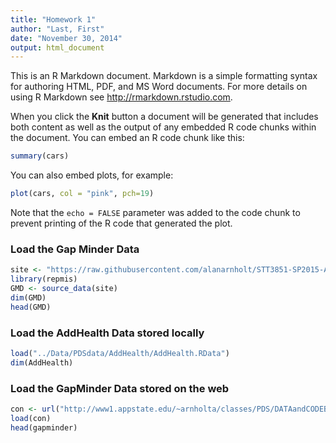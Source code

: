 ```yaml
---
title: "Homework 1"
author: "Last, First"
date: "November 30, 2014"
output: html_document
---
```


This is an R Markdown document. Markdown is a simple formatting syntax for authoring HTML, PDF, and MS Word documents. For more details on using R Markdown see <http://rmarkdown.rstudio.com>.

When you click the **Knit** button a document will be generated that includes both content as well as the output of any embedded R code chunks within the document. You can embed an R code chunk like this:

```r
summary(cars)
```

You can also embed plots, for example:

```r
plot(cars, col = "pink", pch=19)
```

Note that the `echo = FALSE` parameter was added to the code chunk to prevent printing of the R code that generated the plot.

### Load the Gap Minder Data

```r
site <- "https://raw.githubusercontent.com/alanarnholt/STT3851-SP2015-Arnholt-Alan/master/Data/PDSdata/Gapminder/gapminder.csv"
library(repmis)
GMD <- source_data(site)
dim(GMD)
head(GMD)
```

### Load the AddHealth Data stored locally

```r
load("../Data/PDSdata/AddHealth/AddHealth.RData")
dim(AddHealth)
```

### Load the GapMinder Data stored on the web

```r
con <- url("http://www1.appstate.edu/~arnholta/classes/PDS/DATAandCODEBOOKS/GapMinder/gapminder.RData")
load(con)
head(gapminder)
```

